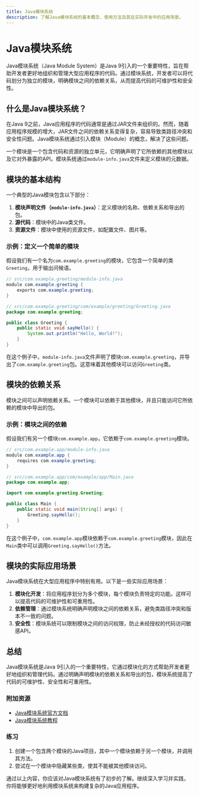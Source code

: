 ```yaml
---
title: Java模块系统
description: 了解Java模块系统的基本概念、使用方法及其在实际开发中的应用场景。
---
```


# Java模块系统

Java模块系统（Java Module System）是Java 9引入的一个重要特性，旨在帮助开发者更好地组织和管理大型应用程序的代码。通过模块系统，开发者可以将代码划分为独立的模块，明确模块之间的依赖关系，从而提高代码的可维护性和安全性。

## 什么是Java模块系统？

在Java 9之前，Java应用程序的代码通常是通过JAR文件来组织的。然而，随着应用程序规模的增大，JAR文件之间的依赖关系变得复杂，容易导致类路径冲突和安全性问题。Java模块系统通过引入模块（Module）的概念，解决了这些问题。

一个模块是一个包含代码和资源的独立单元，它明确声明了它所依赖的其他模块以及它对外暴露的API。模块系统通过`module-info.java`文件来定义模块的元数据。

## 模块的基本结构

一个典型的Java模块包含以下部分：

1. **模块声明文件（`module-info.java`）**：定义模块的名称、依赖关系和导出的包。
2. **源代码**：模块中的Java类文件。
3. **资源文件**：模块中使用的资源文件，如配置文件、图片等。

### 示例：定义一个简单的模块

假设我们有一个名为`com.example.greeting`的模块，它包含一个简单的类`Greeting`，用于输出问候语。

```java
// src/com.example.greeting/module-info.java
module com.example.greeting {
    exports com.example.greeting;
}
```

```java
// src/com.example.greeting/com/example/greeting/Greeting.java
package com.example.greeting;

public class Greeting {
    public static void sayHello() {
        System.out.println("Hello, World!");
    }
}
```

在这个例子中，`module-info.java`文件声明了模块`com.example.greeting`，并导出了`com.example.greeting`包。这意味着其他模块可以访问`Greeting`类。

## 模块的依赖关系

模块之间可以声明依赖关系。一个模块可以依赖于其他模块，并且只能访问它所依赖的模块中导出的包。

### 示例：模块之间的依赖

假设我们有另一个模块`com.example.app`，它依赖于`com.example.greeting`模块。

```java
// src/com.example.app/module-info.java
module com.example.app {
    requires com.example.greeting;
}
```

```java
// src/com.example.app/com/example/app/Main.java
package com.example.app;

import com.example.greeting.Greeting;

public class Main {
    public static void main(String[] args) {
        Greeting.sayHello();
    }
}
```

在这个例子中，`com.example.app`模块依赖于`com.example.greeting`模块，因此在`Main`类中可以调用`Greeting.sayHello()`方法。

## 模块的实际应用场景

Java模块系统在大型应用程序中特别有用。以下是一些实际应用场景：

1. **模块化开发**：将应用程序划分为多个模块，每个模块负责特定的功能。这样可以提高代码的可维护性和可重用性。
2. **依赖管理**：通过模块系统明确声明模块之间的依赖关系，避免类路径冲突和版本不一致的问题。
3. **安全性**：模块系统可以限制模块之间的访问权限，防止未经授权的代码访问敏感API。

## 总结

Java模块系统是Java 9引入的一个重要特性，它通过模块化的方式帮助开发者更好地组织和管理代码。通过明确声明模块的依赖关系和导出的包，模块系统提高了代码的可维护性、安全性和可重用性。

### 附加资源

- [Java模块系统官方文档](https://docs.oracle.com/javase/9/docs/api/java/lang/module/package-summary.html)
- [Java模块系统教程](https://www.baeldung.com/java-9-modularity)

### 练习

1. 创建一个包含两个模块的Java项目，其中一个模块依赖于另一个模块，并调用其方法。
2. 尝试在一个模块中隐藏某些类，使其不能被其他模块访问。

通过以上内容，你应该对Java模块系统有了初步的了解。继续深入学习并实践，你将能够更好地利用模块系统来构建复杂的Java应用程序。